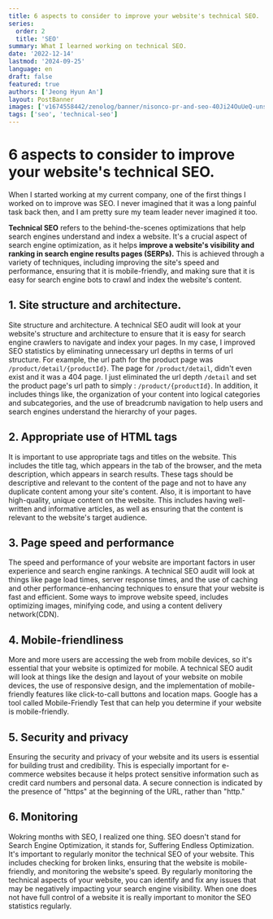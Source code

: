 ```yaml
---
title: 6 aspects to consider to improve your website's technical SEO.
series:
  order: 2
  title: 'SEO'
summary: What I learned working on technical SEO.
date: '2022-12-14'
lastmod: '2024-09-25'
language: en
draft: false
featured: true
authors: ['Jeong Hyun An']
layout: PostBanner
images: ['v1674558442/zenolog/banner/nisonco-pr-and-seo-40Ji24OuUeQ-unsplash_zunz8w.jpg']
tags: ['seo', 'technical-seo']
---
```


# 6 aspects to consider to improve your website's technical SEO.

When I started working at my current company, one of the first things I worked on to improve was SEO.
I never imagined that it was a long painful task back then, and I am pretty sure my team leader never imagined it too.

**Technical SEO** refers to the behind-the-scenes optimizations that help search engines understand and index a website.
It's a crucial aspect of search engine optimization, as it helps **improve a website's visibility and ranking in search engine results pages (SERPs).**
This is achieved through a variety of techniques, including improving the site's speed and performance, ensuring that it is mobile-friendly,
and making sure that it is easy for search engine bots to crawl and index the website's content.

## 1. Site structure and architecture.

Site structure and architecture. A technical SEO audit will look at your website's structure and architecture to ensure
that it is easy for search engine crawlers to navigate and index your pages.
In my case, I improved SEO statistics by eliminating unnecessary url depths in terms of url structure.
For example, the url path for the product page was `/product/detail/{productId}`.
The page for `/product/detail`, didn't even exist and it was a 404 page.
I just eliminated the url depth `/detail` and set the product page's url path to simply : `/product/{productId}`.
In addition, it includes things like, the organization of your content into logical categories and subcategories,
and the use of breadcrumb navigation to help users and search engines understand the hierarchy of your pages.

## 2. Appropriate use of HTML tags

It is important to use appropriate tags and titles on the website. This includes the title tag,
which appears in the tab of the browser, and the meta description, which appears in search results.
These tags should be descriptive and relevant to the content of the page and not to have any duplicate content among your site's content.
Also, it is important to have high-quality, unique content on the website. This includes having well-written and informative articles,
as well as ensuring that the content is relevant to the website's target audience.

## 3. Page speed and performance

The speed and performance of your website are important factors in user experience and search engine rankings.
A technical SEO audit will look at things like page load times, server response times, and the use of caching
and other performance-enhancing techniques to ensure that your website is fast and efficient.
Some ways to improve website speed, includes optimizing images, minifying code, and using a content delivery network(CDN).

## 4. Mobile-friendliness

More and more users are accessing the web from mobile devices, so it's essential that your website is optimized for mobile.
A technical SEO audit will look at things like the design and layout of your website on mobile devices, the use of responsive design,
and the implementation of mobile-friendly features like click-to-call buttons and location maps.
Google has a tool called Mobile-Friendly Test that can help you determine if your website is mobile-friendly.

## 5. Security and privacy

Ensuring the security and privacy of your website and its users is essential for building trust and credibility.
This is especially important for e-commerce websites because it helps protect sensitive information such as credit card numbers and personal data.
A secure connection is indicated by the presence of "https" at the beginning of the URL, rather than "http."

## 6. Monitoring

Wokring months with SEO, I realized one thing. SEO doesn't stand for Search Engine Optimization, it stands for, Suffering Endless Optimization.
It's important to regularly monitor the technical SEO of your website.
This includes checking for broken links, ensuring that the website is mobile-friendly,
and monitoring the website's speed. By regularly monitoring the technical aspects of your website,
you can identify and fix any issues that may be negatively impacting your search engine visibility.
When one does not have full control of a website it is really important to monitor the SEO statistics regularly.
